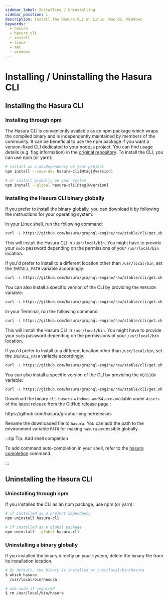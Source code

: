 ```yaml
---
sidebar_label: Installing / Uninstalling
sidebar_position: 1
description: Install the Hasura CLI on Linux, Mac OS, Windows
keywords:
  - hasura
  - hasura cli
  - install
  - linux
  - mac
  - windows
---
```



# Installing / Uninstalling the Hasura CLI

## Installing the Hasura CLI

### Installing through npm

The Hasura CLI is conveniently available as an npm package which wraps the compiled binary and is independently
maintained by members of the community. It can be beneficial to use the npm package if you want a  version-fixed CLI
dedicated to your node.js project. You can find usage details (e.g. flag information) in the
[original repository](https://github.com/jjangga0214/hasura-cli). To install the CLI, you can use npm (or yarn):

```bash
# install as a devDependency of your project
npm install --save-dev hasura-cli[@tag|@version]

# or install globally on your system
npm install --global hasura-cli[@tag|@version]
```

### Installing the Hasura CLI binary globally

If you prefer to install the binary globally, you can download it by following the instructions for your
operating system:

<Tabs className="api-tabs">
<TabItem value="linux" label="Linux">

In your Linux shell, run the following command:

```bash
curl -L https://github.com/hasura/graphql-engine/raw/stable/cli/get.sh | bash
```

This will install the Hasura CLI in `/usr/local/bin`. You might have to provide your `sudo` password depending on the
permissions of your `/usr/local/bin` location.

If you'd prefer to install to a different location other than `/usr/local/bin`, set the `INSTALL_PATH` variable
accordingly:

```bash
curl -L https://github.com/hasura/graphql-engine/raw/stable/cli/get.sh | INSTALL_PATH=$HOME/bin bash
```

You can also install a specific version of the CLI by providing the `VERSION` variable:

```bash
curl -L https://github.com/hasura/graphql-engine/raw/stable/cli/get.sh | VERSION=v2.2.0 bash
```

</TabItem>
<TabItem value="mac" label="Mac">

In your Terminal, run the following command:

```bash
curl -L https://github.com/hasura/graphql-engine/raw/stable/cli/get.sh | bash
```

This will install the Hasura CLI in `/usr/local/bin`. You might have to provide your `sudo` password depending on the
permissions of your `/usr/local/bin` location.

If you'd prefer to install to a different location other than `/usr/local/bin`, set the `INSTALL_PATH` variable
accordingly:

```bash
curl -L https://github.com/hasura/graphql-engine/raw/stable/cli/get.sh | INSTALL_PATH=$HOME/bin bash
```

You can also install a specific version of the CLI by providing the `VERSION` variable:

```bash
curl -L https://github.com/hasura/graphql-engine/raw/stable/cli/get.sh | VERSION=v2.2.0 bash
```

</TabItem>
<TabItem value="windows" label="Windows">

Download the binary `cli-hasura-windows-amd64.exe` available under `Assets` of the latest release from the GitHub
release page :

<Link to='https://github.com/hasura/graphql-engine/releases'>https://github.com/hasura/graphql-engine/releases</Link>

Rename the downloaded file to `hasura`. You can add the path to the environment variable `PATH` for making `hasura`
accessible globally.

</TabItem>
</Tabs>

:::tip Tip: Add shell completion

To add command auto-completion in your shell, refer to the
[hasura completion](/hasura-cli/commands/hasura_completion.mdx) command.

:::

## Uninstalling the Hasura CLI

### Uninstalling through npm

If you installed the CLI as an npm package, use npm (or yarn):

```bash
# if installed as a project dependency
npm uninstall hasura-cli

# if installed as a global package
npm uninstall --global hasura-cli
```

### Uninstalling a binary globally

If you installed the binary directly on your system, delete the binary file from its installation location.

```bash
# By default, the binary is installed at /usr/local/bin/hasura
$ which hasura
  /usr/local/bin/hasura

# use sudo if required
$ rm /usr/local/bin/hasura
```
